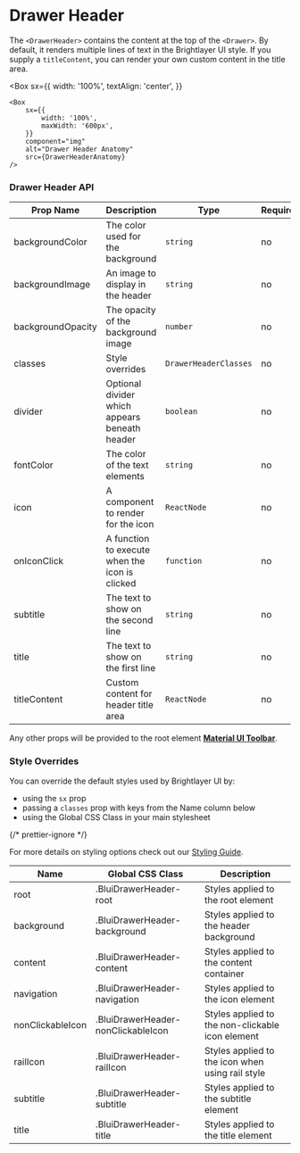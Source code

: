 
# Drawer Header

The `<DrawerHeader>` contains the content at the top of the `<Drawer>`. By default, it renders multiple lines of text in the Brightlayer UI style. If you supply a `titleContent`, you can render your own custom content in the title area.

<Box
    sx={{
        width: '100%',
        textAlign: 'center',
    }}
>
    <Box
        sx={{
            width: '100%',
            maxWidth: '600px',
        }}
        component="img"
        alt="Drawer Header Anatomy"
        src={DrawerHeaderAnatomy}
    />
</Box>

### Drawer Header API

<Box>

| Prop Name         | Description                                    | Type                  | Required | Default                      |
| ----------------- | ---------------------------------------------- | --------------------- | -------- | ---------------------------- |
| backgroundColor   | The color used for the background              | `string`              | no       | `theme.palette.primary.main` |
| backgroundImage   | An image to display in the header              | `string`              | no       |                              |
| backgroundOpacity | The opacity of the background image            | `number`              | no       | `0.3`                        |
| classes           | Style overrides                                | `DrawerHeaderClasses` | no       |                              |
| divider           | Optional divider which appears beneath header  | `boolean`             | no       | `false`                      |
| fontColor         | The color of the text elements                 | `string`              | no       | dynamic based on background  |
| icon              | A component to render for the icon             | `ReactNode`           | no       |                              |
| onIconClick       | A function to execute when the icon is clicked | `function`            | no       | `() => {}`                   |
| subtitle          | The text to show on the second line            | `string`              | no       |                              |
| title             | The text to show on the first line             | `string`              | no       |                              |
| titleContent      | Custom content for header title area           | `ReactNode`           | no       |                              |

</Box>

Any other props will be provided to the root element [**Material UI Toolbar**](https://mui.com/material-ui/api/toolbar/).

### Style Overrides

You can override the default styles used by Brightlayer UI by:

-   using the `sx` prop
-   passing a `classes` prop with keys from the Name column below
-   using the Global CSS Class in your main stylesheet

{/* prettier-ignore */}
<p>For more details on styling options check out our <a href={`https://github.com/brightlayer-ui/react-component-library/blob/${DOCS_BRANCH}/docs/src/shared/markdown/StyleOverridesGuide.md`}>Styling Guide</a>.</p>

<Box>

| Name             | Global CSS Class                   | Description                                      |
| ---------------- | ---------------------------------- | ------------------------------------------------ |
| root             | .BluiDrawerHeader-root             | Styles applied to the root element               |
| background       | .BluiDrawerHeader-background       | Styles applied to the header background          |
| content          | .BluiDrawerHeader-content          | Styles applied to the content container          |
| navigation       | .BluiDrawerHeader-navigation       | Styles applied to the icon element               |
| nonClickableIcon | .BluiDrawerHeader-nonClickableIcon | Styles applied to the non-clickable icon element |
| railIcon         | .BluiDrawerHeader-railIcon         | Styles applied to the icon when using rail style |
| subtitle         | .BluiDrawerHeader-subtitle         | Styles applied to the subtitle element           |
| title            | .BluiDrawerHeader-title            | Styles applied to the title element              |

</Box>
